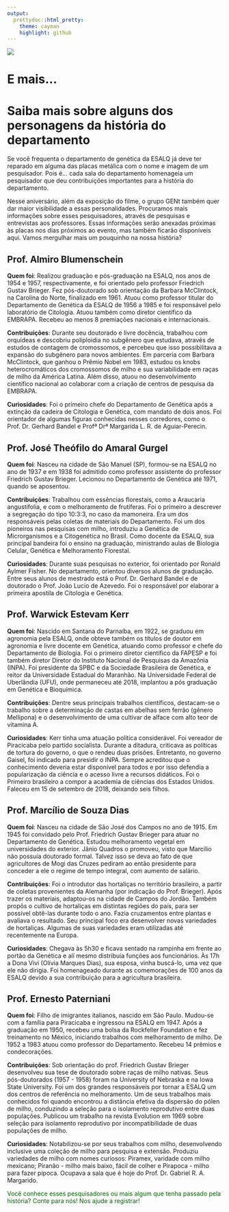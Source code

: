 ```yaml
---
output:
  prettydoc::html_pretty:
    theme: cayman
    highlight: github
---
```


![](img/convite_niver.png)

# E mais...

# Saiba mais sobre alguns dos personagens da história do departamento

Se você frequenta o departamento de genética da ESALQ já deve ter reparado em alguma das placas metálica com o nome e imagem de um pesquisador. Pois é... cada sala do departamento homenageia um pesquisador que deu contribuições importantes para a história do departamento.

Nesse aniversário, além da exposição do filme, o grupo GENt também quer dar maior visibilidade a essas personalidades. Procuramos mais informações sobre esses pesquisadores, através de pesquisas e entrevistas aos professores. Essas informações serão anexadas próximas às placas nos dias próximos ao evento, mas também ficarão disponíveis aqui. Vamos mergulhar mais um pouquinho na nossa história?

## Prof. Almiro Blumenschein

**Quem foi**: Realizou graduação e pós-graduação na ESALQ,  nos anos de 1954 e 1957, respectivamente, e foi orientado pelo professor Friedrich Gustav Brieger. Fez pós-doutorado sob orientação da Barbara McClintock, na Carolina do Norte, finalizado em 1961. Atuou como professor titular do Departamento de Genética da ESALQ de 1956 a 1985 e foi responsável pelo laboratório de Citologia. Atuou também como diretor científico da EMBRAPA. Recebeu ao menos 8 premiações nacionais e internacionais.

**Contribuições**: Durante seu doutorado e livre docência, trabalhou com orquídeas e descobriu poliploidia no subgênero que estudava, através de estudos de contagem de cromossomos, e percebeu que isso possibilitava a expansão do subgênero para novos ambientes. Em parceria com Barbara McClintock, que ganhou o Prêmio Nobel em 1983, estudou os knobs heterocromáticos dos cromossomos de milho e sua variabilidade em raças de milho da América Latina. Além disso, atuou no desenvolvimento científico nacional ao colaborar com a criação de centros de pesquisa da EMBRAPA.

**Curiosidades**: Foi o primeiro chefe do Departamento de Genética após a extinção da cadeira de Citologia e Genética, com mandato de dois anos. Foi orientador de algumas figuras conhecidas nesses corredores, como o Prof. Dr. Gerhard Bandel e  Profª Drª Margarida L. R. de Aguiar-Perecin.  

## Prof. José Theófilo do Amaral Gurgel

**Quem foi**:  Nasceu na cidade de São Manuel (SP), formou-se na ESALQ no ano de 1937 e em 1938 foi admitido como professor assistente do professor Friedrich Gustav Brieger. Lecionou no Departamento de Genética até 1971, quando se aposentou. 

**Contribuições**: Trabalhou com essências florestais, como a Araucaria angustifolia, e com o melhoramento de frutíferas. Foi o primeiro a descrever a segregação do tipo 10:3:3, no caso da mamoneira.  Era um dos responsáveis pelas coletas de materiais do Departamento. Foi um dos pioneiros nas pesquisas com milho, introduziu a Genética de Microrganismos e a Citogenética no Brasil.  Como docente da ESALQ, sua principal bandeira foi o ensino na graduação, ministrando aulas de Biologia Celular, Genética e Melhoramento Florestal.

**Curiosidades**: Durante suas pesquisas no exterior, foi orientado por Ronald Aylmer Fisher. No departamento, orientou diversos alunos de graduação. Entre seus alunos de mestrado está o Prof. Dr. Gerhard Bandel e de doutorado o Prof. João Lucio de Azevedo. Foi o responsável por elaborar a primeira apostila de Citologia e Genética.

## Prof. Warwick Estevam Kerr

**Quem foi**: Nascido em Santana do Parnaíba, em 1922, se graduou em agronomia pela ESALQ, onde obteve também os títulos de doutor em agronomia e livre docente em Genética, atuando como professor e chefe do Departamento de Biologia. Foi o primeiro diretor científico da FAPESP e foi também diretor Diretor do Instituto Nacional de Pesquisas da Amazônia (INPA). Foi presidente da SPBC e da Sociedade Brasileira de Genética, e reitor da Universidade Estadual do Maranhão. Na Universidade Federal de Uberlândia (UFU), onde permaneceu até 2018, implantou a pós graduação em Genética e Bioquímica.

**Contribuições**: Dentre seus principais trabalhos científicos, destacam-se o trabalho sobre a determinação de castas em abelhas sem ferrão (gênero Mellipona) e o desenvolvimento de uma cultivar de alface com alto teor de vitamina A. 

**Curiosidades**: Kerr tinha uma atuação política considerável. Foi vereador de Piracicaba pelo partido socialista. Durante a ditadura, criticava as políticas de tortura do governo, o que o rendeu duas prisões. Entretanto, no governo Gaisel, foi indicado para presidir o INPA. Sempre acreditou que o conhecimento deveria estar disponível para todos e por isso defendia a popularização da ciência e o acesso livre a recursos didáticos. Foi o Primeiro brasileiro a compor a academia de ciências dos Estados Unidos. Faleceu em 15 de setembro de 2018, deixando seis filhos. 

## Prof. Marcílio de Souza Dias

**Quem foi**: Nasceu na cidade de São José dos Campos no ano de 1915. Em 1945 foi convidado pelo Prof. Friedrich Gustav Brieger para atuar no Departamento de Genética. Estudou melhoramento vegetal em universidades do exterior. Jânio Quadros o promoveu, visto que Marcílio não possuía doutorado formal. Talvez isso se deva ao fato de que agricultores de Mogi das Cruzes pediram ao então presidente para conceder a ele o regime de tempo integral, com aumento de salário. 

**Contribuições**: Foi o introdutor das hortaliças no território brasileiro, a partir de coletas provenientes da Alemanha (por indicação do Prof. Brieger). Após trazer os materiais, adaptou-os na cidade de Campos do Jordão. Também propôs o cultivo de hortaliças em distintas regiões do país, para ser possível obtê-las durante todo o ano. Fazia cruzamentos entre plantas e avaliava o resultado. Seu principal foco era desenvolver novas variedades de hortaliças. Algumas de suas variedades eram utilizadas até recentemente na Europa. 

**Curiosidades**: Chegava às 5h30 e ficava sentado na rampinha em frente ao portão da Genética e alí mesmo distribuía funções aos funcionários. Às 17h a Dona Vivi (Olívia Marques Dias), sua esposa, vinha buscá-lo, uma vez que ele não dirigia. Foi homenageado durante as comemorações de 100 anos da ESALQ devido a sua contribuição para a agricultura brasileira. 

## Prof. Ernesto Paterniani

**Quem foi**: Filho de imigrantes italianos, nascido em São Paulo. Mudou-se com a família para Piracicaba e ingressou na ESALQ em 1947. Após a graduação em 1950, recebeu uma bolsa da Rockfeller Foundation e fez treinamento no México, iniciando trabalhos com melhoramento de milho. De 1952 a 1983 atuou como professor do Departamento.  Recebeu 14 prêmios e condecorações.

**Contribuições**: Sob orientação do prof. Friedrich Gustav Brieger desenvolveu sua tese de doutorado sobre raças de milho nativas. Seus pós-doutorados (1957 - 1958) foram na University of Nebraska e na Iowa State University. Foi um dos grandes responsáveis por tornar a ESALQ um dos centros de referência no melhoramento. Um de seus trabalhos mais conhecidos foi quando encontrou a distância efetiva da dispersão do pólen de milho, conduzindo a seleção para o isolamento reprodutivo entre duas populações. Publicou um trabalho na revista Evolution em 1969 sobre seleção para isolamento reprodutivo por incompatibilidade de duas populações de milho. 

**Curiosidades**: Notabilizou-se por seus trabalhos com milho, desenvolvendo inclusive uma coleção de milho para pesquisa e extensão. Produziu variedades de milho com nomes curiosos: Piramex, varidade com milho mexicano; Piranão - milho mais baixo, fácil de colher e Pirapoca - milho para fazer pipoca. Ocupava a sala que é hoje do Prof. Dr. Gabriel R. A. Margarido. 

<font color="darkgreen">Você conhece esses pesquisadores ou mais algum que tenha passado pela história? Conte para nós! Nos ajude a registrar!</font>


